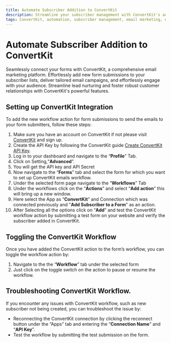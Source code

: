 ```yaml
---
title: Automate Subscriber Addition to ConvertKit
description: Streamline your subscriber management with ConvertKit's automation capabilities. Simplify the process of adding subscribers to your forms by automating the entire workflow. Enhance efficiency, save time, and improve your email marketing strategy with ConvertKit's seamless subscriber integration.
tags: ConvertKit, automation, subscriber management, email marketing, efficient, forms, streamline, optimize campaigns, opensource, integrations, formzillion
---
```


# Automate Subscriber Addition to ConvertKit

Seamlessly connect your forms with ConvertKit, a comprehensive email marketing platform. Effortlessly add new form submissions to your subscriber lists, deliver tailored email campaigns, and effortlessly engage with your audience. Streamline lead nurturing and foster robust customer relationships with ConvertKit's powerful features.


## Setting up ConvertKit Integration

To add the new workflow action for form submissions to send the emails to your form submitters, follow these steps:

1.  Make sure you have an account on ConvertKit if not please visit [ConvertKit](https://app.convertkit.com/users/signup) and sign up.
2.  Create the API Key by following the ConvertKit guide [Create ConvertKit API Key](https://app.convertkit.com/account_settings/advanced_settings).
3.  Log in to your dashboard and navigate to the “**Profile**” Tab.
4.  Click on Setting,“**Advanced**”.
5.  You will get the API key and API Secret
6.  Now navigate to the “**Forms**” tab and select the form for which you want to set up ConvertKit emails workflow.
7.  Under the selected form page navigate to the “**Workflows**” Tab
8.  Under the workflows click on the “**Actions**” and select “**Add action**” this will bring up a new window.
9.  Here select the App as “**ConvertKit**” and Connection which was connected previously and "**Add Subscriber to a Form**" as an action.
10. After Selecting all the options click on “**Add**” and test the ConvertKit workflow action by submitting a test form on your website and verify the subscriber added in ConvertKit.

## Toggling the ConvertKit Workflow

Once you have added the ConvertKit action to the form’s workflow, you can toggle the workflow action by:

1.  Navigate to the the “**Workflow**” tab under the selected form
2.  Just click on the toggle switch on the  action to pause or resume the workflow.

## Troubleshooting ConvertKit Workflow.

If you encounter any issues with ConvertKit workflow, such as new subscriber not being created, you can troubleshoot the issue by:

- Reconnecting the ConvertKit connection by clicking the reconnect button under the “Apps” tab and entering the “**Connection Name**” and “**API Key**”.
- Test the workflow by submitting the test submission on the form.
